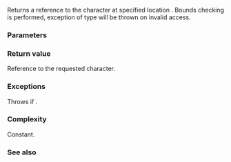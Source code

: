 {{cpp/experimental/basic_string_view/title | at}}
{{cpp/experimental/basic_string_view/navbar}}
{{dcl begin}}
{{dcl | since=libfund_ts |
constexpr const_reference at(size_type pos) const;
}}
{{dcl end}}

Returns a reference to the character at specified location {{tt|pos}}. Bounds checking is performed, exception of type {{lc|std::out_of_range}} will be thrown on invalid access.

===Parameters===
{{par begin}}
{{par | pos | position of the character to return}}
{{par end}}

===Return value===
Reference to the requested character.

===Exceptions===
Throws {{lc|std::out_of_range}} if {{c|1=pos &gt;= size()}}.

===Complexity===
Constant.

===See also===

{{dsc begin}}
{{dsc inc | cpp/experimental/basic_string_view/dsc operator_at }}
{{dsc end}}